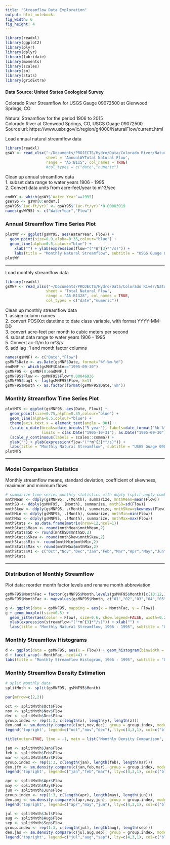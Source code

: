 ```yaml
---
title: "Streamflow Data Exploration"
output: html_notebook:
fig_width: 6 
fig_height: 4 
---
```


```r
library(readxl)
library(ggplot2)
library(plyr)
library(dplyr)
library(lubridate)
library(moments)
library(scales)
library(sm)
library(stats)
library(gridExtra)
```

#### Data Source: United States Geological Survey

Colorado River Streamflow for USGS Gauge 09072500 at Glenwood Springs, CO
  
Natural Streamflow for the period 1906 to 2015  
Colorado River at Glenwood Springs, CO, USGS Guage 09072500  
Source url: https://www.usbr.gov/lc/region/g4000/NaturalFlow/current.html  

Load annual natural streamflow data
```r
library(readxl)
gsWY <- read_xlsx("~/Documents/PROJECTS/Hydro/Data/Colorado River/NaturalFlows1906-2015.xlsx", 
                  sheet = 'AnnualWYTotal Natural Flow',
                  range = "A5:B115", col_names = TRUE)
                  #col_types = c("date","numeric")
```

Clean up annual streamflow data  
1. subset data range to water years 1906 - 1995  
2. Convert data units from acre-feet/year to m^3/sec  
```r
endWY <- which(gsWY$`Water Year`==1995)
gsWY95 <- gsWY[0:endWY,]
gsWY95$`(ac-ft/yr)` <- gsWY95$`(ac-ft/yr)`*0.00003919
names(gsWY95) <- c("WaterYear","Flow")
```

### Annual Streamflow Time Series Plot
```r
plotWY <- ggplot(gsWY95, aes(WaterYear, Flow)) + 
  geom_point(size=0.9,alpha=0.35,colour="blue") + 
  geom_line(alpha=0.5,colour="blue") +
    xlab("") + ylab(expression(flow~"("*m^{3}*"/s)")) +
    labs(title = "Monthly Natural Streamflow", subtitle = "USGS Guage 09072500, Colorado River near Glenwood Springs, CO")
plotWY
```

---

Load monthly streamflow data
```r
library(readxl)
gsMNF <- read_xlsx("~/Documents/PROJECTS/Hydro/Data/Colorado River/NaturalFlows1906-2015.xlsx", 
                  sheet = 'Total Natural Flow',
                  range = "A5:B1328", col_names = TRUE,
                  col_types = c("date","numeric"))
```

Clean up monthly streamflow data  
1. assign column names  
2. convert POSIXct datetime to date class variable, with format YYYY-MM-DD  
3. convert acre-feet per month to cubic meters per second  
4. subset data range to water years 1906 - 1995  
5. Convert ac-ft/m to m^3/s  
6. add lag -1 and month factor columns  

```r
names(gsMNF) <- c("Date","Flow")
gsMNF$Date <- as.Date(gsMNF$Date, format="%Y-%m-%d")
endMNF <- which(gsMNF$Date=="1995-09-30")
gsMNF95 <- gsMNF[0:endMNF,]
gsMNF95$Flow <- gsMNF95$Flow*0.00046936
gsMNF95$Lag1 <- lag(gsMNF95$Flow, k=1)
gsMNF95$Month <- as.factor(format(gsMNF95$Date,'%m'))
```

### Monthly Streamflow Time Series Plot  
```r
plotMTS <- ggplot(gsMNF95, aes(Date, Flow)) + 
  geom_point(size=0.75,alpha=0.35,colour="blue") + 
  geom_line(alpha=0.5,colour="blue") +
  theme(axis.text.x = element_text(angle = 90)) +
  (scale_x_date(breaks=date_breaks("5 year"), labels=date_format("%b %Y"), 
                limits = c(as.Date("1905-10-31"), as.Date("1995-09-30")))) +
  (scale_y_continuous(labels = scales::comma)) +
  xlab("") + ylab(expression(flow~"("*m^{3}*"/s)")) +
  labs(title = "Monthly Natural Streamflow", subtitle = "USGS Guage 09072500, Colorado River near Glenwood Springs, CO")
plotMTS
```

---

### Model Comparison Statistics  

Monthly streamflow means, standard deviation, coefficient of skewness, maximum and minimum flows
```r
# summarize time series monthly statistics with ddply (split-apply-combine)
mnthMean <- ddply(gsMNF95, .(Month), summarize, mnthMean=mean(Flow))
mnthSD <- ddply(gsMNF95, .(Month), summarize, mnthSD=sd(Flow))
mnthSkew <- ddply(gsMNF95, .(Month), summarize, mnthSkew=skewness(Flow))
mnthMin <- ddply(gsMNF95, .(Month), summarize, mnthMin=min(Flow))
mnthMax <- ddply(gsMNF95, .(Month), summarize, mnthMax=max(Flow))
mnthStats <- as.data.frame(matrix(nrow=12,ncol=1))
mnthStats$Mean <- round(mnthMean$mnthMean,2)
mnthStats$SD <- round(mnthSD$mnthSD,2)
mnthStats$Skew <- round(mnthSkew$mnthSkew,2)
mnthStats$Min <- round(mnthMin$mnthMin,2)
mnthStats$Max <- round(mnthMax$mnthMax,2)
mnthStats$V1 <- c("Oct","Nov","Dec","Jan","Feb","Mar","Apr","May","Jun","Jul","Aug","Sep")
mnthStats
```

---

### Distribution of Monthly Streamflow  

Plot data: reorder month factor levels and rename month abbreviation
```r
gsMNF95$MonthFac = factor(gsMNF95$Month,levels(gsMNF95$Month)[c(10:12,1:9)])
gsMNF95$MonthFac <- mapvalues(gsMNF95$Month, c("01","02","03","04","05","06","07","08","09","10","11","12"), to = c("Jan","Feb","Mar","Apr","May","Jun","Jul","Aug","Sep","Oct","Nov","Dec"))
```

```r
g <- ggplot(data = gsMNF95, mapping = aes(x = MonthFac, y = Flow))
g + geom_boxplot(size=0.5) + 
  geom_jitter(aes(color = Flow), size=0.6, show.legend=FALSE, width=0.25) + 
  ylab(expression(streamflow~"("*m^{3}*"/s)")) + xlab("") +
  labs(title = "Monthly Natural Streamflow, 1906 - 1995", subtitle = "USGS Guage 09072500, Colorado River near Glenwood Springs, CO")
```

### Monthly Streamflow Histograms
```r
d <- ggplot(data = gsMNF95, aes(x = Flow)) + geom_histogram(binwidth = 2, fill = "blue")
d + facet_wrap(~ MonthFac, ncol=4) +
labs(title = "Monthly Streamflow Histogram, 1906 - 1995", subtitle = "USGS Guage 09072500, Colorado River near Glenwood Springs, CO") + ylab("") + xlab("")
```

### Monthly Streamflow Density Estimation  

```r
# split monthly data
splitMnth <- split(gsMNF95, gsMNF95$Month)
```

```r
par(mfrow=c(2,2))

oct <- splitMnth$Oct$Flow
nov <- splitMnth$Nov$Flow
dec <- splitMnth$Dec$Flow
group.index <- rep(1:3, c(length(x), length(y), length(z)))
den.ond <- sm.density.compare(c(oct,nov,dec), group = group.index, model = "equal", col=c("blue","black","grey42"),lty=c(4,3,1), xlab="Oct Nov Dec")
legend('topright', legend=c("oct","nov","dec"), lty=c(4,3,1), col=c("blue","black","grey42"), bty='n', cex=.75)

title(outer=TRUE, line = -1, main = list("Monthly Density Comparison", cex=1.25,col="black", font=2))

jan <- splitMnth$Jan$Flow
feb <- splitMnth$Feb$Flow
mar <- splitMnth$Mar$Flow
group.index <- rep(1:3, c(length(jan), length(feb), length(mar)))
den.jfm <- sm.density.compare(c(jan,feb,mar), group = group.index, model = "equal", col=c("blue","black","grey42"),lty=c(4,3,1), xlab="Jan Feb Mar")
legend('topright', legend=c("jan","feb","mar"), lty=c(4,3,1), col=c("blue","black","grey42"), bty='n', cex=.75)

apr <- splitMnth$Apr$Flow
may <- splitMnth$May$Flow
jun <- splitMnth$Jun$Flow
group.index <- rep(1:3, c(length(apr), length(may), length(jun)))
den.amj <- sm.density.compare(c(apr,may,jun), group = group.index, model = "equal", col=c("blue","black","grey42"),lty=c(4,3,1), xlab="Apr May Jun")
legend('topright', legend=c("apr","may","jun"), lty=c(4,3,1), col=c("blue","black","grey42"), bty='n', cex=.75)

jul <- splitMnth$Jul$Flow
aug <- splitMnth$Aug$Flow
sep <- splitMnth$Sep$Flow
group.index <- rep(1:3, c(length(jul), length(aug), length(sep)))
den.jas <- sm.density.compare(c(jul,aug,sep), group = group.index, model = "equal", col=c("blue","black","grey42"),lty=c(4,3,1), xlab="Jul Aug Sep")
legend('topright', legend=c("jul","aug","sep"), lty=c(4,3,1), col=c("blue","black","grey42"), bty='n', cex=.75)
```

